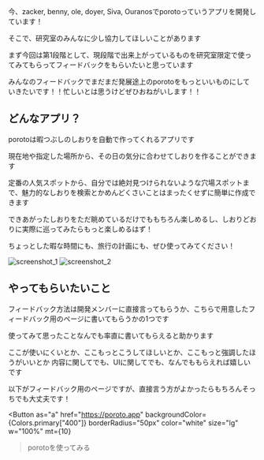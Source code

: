 
今、zacker, benny, ole, doyer, Siva, Ouranosでporotoっていうアプリを開発しています！

そこで、研究室のみんなに少し協力してほしいことがあります

まず今回は第1段階として、現段階で出来上がっているものを研究室限定で使ってみてもらってフィードバックをもらいたいと思っています

みんなのフィードバックでまだまだ発展途上のporotoをもっといいものにしていきたいです！！忙しいとは思うけどぜひおねがいします！！

## どんなアプリ？
porotoは暇つぶしのしおりを自動で作ってくれるアプリです

現在地や指定した場所から、その日の気分に合わせてしおりを作ることができます

定番の人気スポットから、自分では絶対見つけられないような穴場スポットまで、魅力的なしおりを検索とかめんどくさいことはまったくせずに簡単に作成できます

できあがったしおりをただ眺めているだけでももちろん楽しめるし、しおりどおりに実際に巡ってみたらもっと楽しめるはず！

ちょっとした暇な時間にも、旅行の計画にも、ぜひ使ってみてください！

![screenshot_1](https://storage.googleapis.com/poroto-blog-asset-bucket/pr/rcl/ss1.jpg)
![screenshot_2](https://storage.googleapis.com/poroto-blog-asset-bucket/pr/rcl/ss2.jpg)

## やってもらいたいこと
フィードバック方法は開発メンバーに直接言ってもらうか、こちらで用意したフィードバック用のページに書いてもらうかの1つです

使ってみて思ったことなんでも率直に書いてもらえると助かります

ここが使いにくいとか、ここもっとこうしてほしいとか、ここもっと強調したほうがいいとか 内容に関してでも、UIに関してでも、なんでももらえれば嬉しいです

以下がフィードバック用のページですが、直接言う方がよかったらもちろんそっちでも大丈夫です！

<MdxLinkCard href="https://forms.gle/jiQe8dXTMLCgT7tL7"/>

<Button
    as="a"
    href="https://poroto.app"
    backgroundColor={Colors.primary["400"]}
    borderRadius="50px"
    color="white"
    size="lg"
    w="100%"
    mt={10}
>porotoを使ってみる</Button>